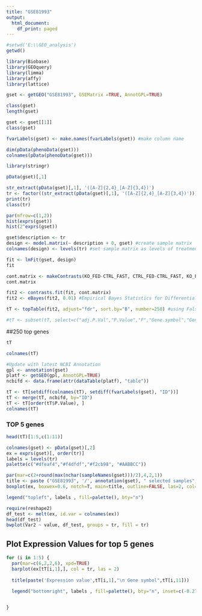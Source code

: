 ```yaml
---
title: "GSE81993"
output:
  html_document:
    df_print: paged
---
```


```r
#setwd('E:\\GEO_analysis')
getwd()
```
```r
library(Biobase)
library(GEOquery)
library(limma)
library(affy)
library(lattice)
```
```r
gset <- getGEO("GSE81993", GSEMatrix =TRUE, AnnotGPL=TRUE)
```


```r
class(gset)
length(gset)
```

```r
gset <- gset[[1]]
class(gset)
```
```r

fvarLabels(gset) <- make.names(fvarLabels(gset)) #make column name
```
```r
dim(pData(phenoData(gset)))
colnames(pData(phenoData(gset)))
```
```r
library(stringr)
```
```r
pData(gset)[,1]
```
```r
str_extract(pData(gset)[,1], '([A-Z]{2,4}_[A-Z]{3,4})')
tr <- factor((str_extract(pData(gset)[,1], '([A-Z]{2,4}_[A-Z]{3,4})')))
print(tr)
class(tr)
```
```r
par(mfrow=c(1,2))
hist(exprs(gset))
hist(2^exprs(gset))
```
```r
gset$description <- tr
design <- model.matrix(~ description + 0, gset) #create sample matrix
colnames(design) <- levels(tr) #set sample matrix as levels of treatments

fit <- lmFit(gset, design)
fit
```
```r
cont.matrix <- makeContrasts(KO_FED-CTRL_FAST, CTRL_FED-CTRL_FAST, KO_FAST-CTRL_FED, KO_FED-KO_FAST, levels=design)
cont.matrix
```
```r
fit2 <- contrasts.fit(fit, cont.matrix)
fit2 <- eBayes(fit2, 0.01) #Empirical Bayes Statistics for Differential Expression 
```
```r
tT <- topTable(fit2, adjust="fdr", sort.by="B", number=250) #using False Discovery Rate adjustment, sort.by B: B-statstic

#tT <- subset(tT, select=c("adj.P.Val","P.Value","F","Gene.symbol","Gene.title"))

```
##250 top genes

```r
tT
```
```r
colnames(tT)
```
```r
#Update with latest NCBI Annotation
gpl <- annotation(gset)
platf <- getGEO(gpl, AnnotGPL=TRUE)
ncbifd <- data.frame(attr(dataTable(platf), "table"))

tT <- tT[setdiff(colnames(tT), setdiff(fvarLabels(gset), "ID"))]
tT <- merge(tT, ncbifd, by="ID")
tT <- tT[order(tT$P.Value), ] 
colnames(tT)
```
### TOP 5 genes

```r
head(tT)[1:5,c(1:11)]

```
```r
colnames(gset) <- pData(gset)[,2]
ex = exprs(gset)[, order(tr)]
labels = levels(tr)
palette(c("#dfeaf4","#f4dfdf","#f2cb98", "#AABBCC"))

par(mar=c(2+round(max(nchar(sampleNames(gset)))/2),4,2,1))
title <- paste ("GSE81993", '/', annotation(gset), " selected samples", sep ='')
boxplot(ex, boxwex=0.6, notch=T, main=title, outline=FALSE, las=2, col=tr)

legend("topleft", labels , fill=palette(), bty="n")

```
```r
require(reshape2)
df_test <- melt(ex, id.var = colnames(ex))
head(df_test)
bwplot(Var2 ~ value, df_test, groups = tr, fill = tr)
```
## Plot Expression Values for top 5 genes
```r

for (i in 1:5) {
  par(mar=c(6,2,2,6), xpd=TRUE)
  barplot(ex[tT[i,1],], col = tr, las = 2)
  
  title(paste('Expression value',tT[i,1],"\n Gene symbol",tT[i,11]))
  
  legend("bottomright", labels , fill=palette(), bty="n", inset=c(-0.27,0))


}
```